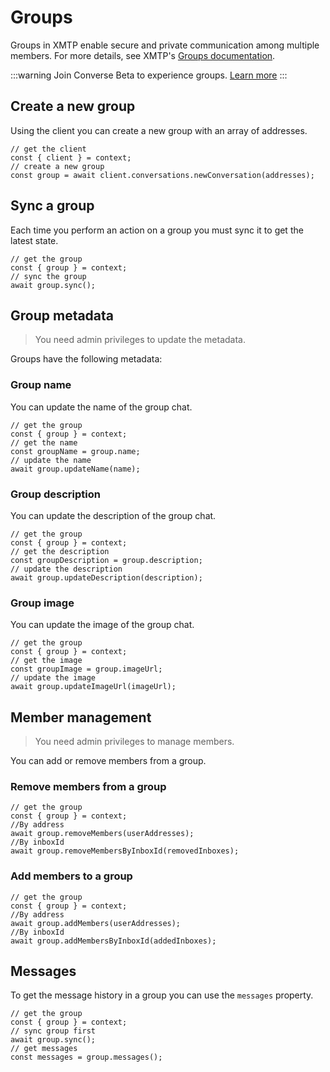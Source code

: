 # Groups

Groups in XMTP enable secure and private communication among multiple members. For more details, see XMTP's [Groups documentation](https://xmtp.org/docs/build/group-chat).

:::warning
Join Converse Beta to experience groups. [Learn more](https://paragraph.xyz/@ephemera/converse)
:::

## Create a new group

Using the client you can create a new group with an array of addresses.

```tsx
// get the client
const { client } = context;
// create a new group
const group = await client.conversations.newConversation(addresses);
```

## Sync a group

Each time you perform an action on a group you must sync it to get the latest state.

```tsx
// get the group
const { group } = context;
// sync the group
await group.sync();
```

## Group metadata

> You need admin privileges to update the metadata.

Groups have the following metadata:

### Group name

You can update the name of the group chat.

```tsx
// get the group
const { group } = context;
// get the name
const groupName = group.name;
// update the name
await group.updateName(name);
```

### Group description

You can update the description of the group chat.

```tsx
// get the group
const { group } = context;
// get the description
const groupDescription = group.description;
// update the description
await group.updateDescription(description);
```

### Group image

You can update the image of the group chat.

```tsx
// get the group
const { group } = context;
// get the image
const groupImage = group.imageUrl;
// update the image
await group.updateImageUrl(imageUrl);
```

## Member management

> You need admin privileges to manage members.

You can add or remove members from a group.

### Remove members from a group

```tsx
// get the group
const { group } = context;
//By address
await group.removeMembers(userAddresses);
//By inboxId
await group.removeMembersByInboxId(removedInboxes);
```

### Add members to a group

```tsx
// get the group
const { group } = context;
//By address
await group.addMembers(userAddresses);
//By inboxId
await group.addMembersByInboxId(addedInboxes);
```

## Messages

To get the message history in a group you can use the `messages` property.

```tsx
// get the group
const { group } = context;
// sync group first
await group.sync();
// get messages
const messages = group.messages();
```
